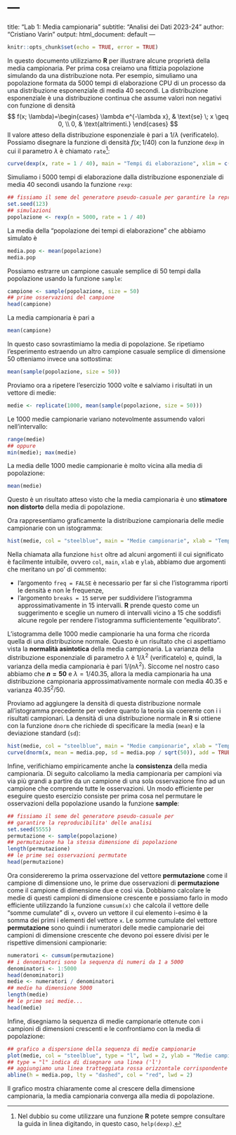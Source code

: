 # ---
title: "Lab 1: Media campionaria"
subtitle: "Analisi dei Dati 2023-24"
author: "Cristiano Varin"
output:
  html_document: default
---

```r
knitr::opts_chunk$set(echo = TRUE, error = TRUE)
```  
In questo documento utilizziamo **R** per illustrare alcune proprietà della media campionaria. Per prima cosa creiamo una fittizia popolazione simulando da una distribuzione nota. Per esempio, simuliamo una popolazione formata da 5000 tempi di elaborazione CPU di un processo da una distribuzione esponenziale di media 40 secondi. La distribuzione esponenziale è una distribuzione continua che assume valori non negativi con funzione di densità
$$
f(x; \lambda)=\begin{cases}
\lambda e^{-\lambda x}, & \text{se} \; x \geq 0, \\
0, & \text{altrimenti.}
\end{cases}
$$
Il valore atteso della distribuzione esponenziale è pari a $1/\lambda$ (verificatelo). Possiamo disegnare la funzione di densità $f(x; 1/40)$ con la funzione `dexp` in cui il parametro $\lambda$ è chiamato `rate`^[Nel dubbio su come utilizzare una funzione **R** potete sempre consultare la guida in linea digitando, in questo caso, `help(dexp)`.]:
```r
curve(dexp(x, rate = 1 / 40), main = "Tempi di elaborazione", xlim = c(0, 200), xlab = "Tempo (sec)", ylab = "Densita'")
```

Simuliamo i 5000 tempi di elaborazione dalla distribuzione esponenziale di media 40 secondi usando la funzione `rexp`:
```r
## fissiamo il seme del generatore pseudo-casuale per garantire la reproducibilita' delle analisi 
set.seed(123)
## simulazioni
popolazione <- rexp(n = 5000, rate = 1 / 40)
``` 
La media della "popolazione dei tempi di elaborazione" che abbiamo simulato è
```r
media.pop <- mean(popolazione)
media.pop
```
Possiamo estrarre un campione casuale semplice di 50 tempi dalla popolazione usando la funzione `sample`:
```r
campione <- sample(popolazione, size = 50)
## prime osservazioni del campione
head(campione)
```
La media campionaria è pari a
```r
mean(campione)
```
In questo caso sovrastimiamo la media di popolazione. Se ripetiamo l'esperimento estraendo un altro campione casuale semplice di dimensione 50 otteniamo invece una sottostima:
```r
mean(sample(popolazione, size = 50))
```
Proviamo ora a ripetere l'esercizio 1000 volte e salviamo i risultati in un vettore di medie:
```r
medie <- replicate(1000, mean(sample(popolazione, size = 50)))
```
Le 1000 medie campionarie variano notevolmente assumendo valori nell'intervallo:
```r
range(medie)
## oppure
min(medie); max(medie)
```
La media delle 1000 medie campionarie è molto vicina alla media di popolazione:
```r
mean(medie)
```
Questo è un risultato atteso visto che la media campionaria è uno **stimatore non distorto** della media di popolazione. 

Ora rappresentiamo graficamente la distribuzione campionaria delle medie campionarie con un istogramma:
```r
hist(medie, col = "steelblue", main = "Medie campionarie", xlab = "Tempo (sec)", ylab = "Densita' ", freq = FALSE, breaks = 15)  
```

Nella chiamata alla funzione `hist` oltre ad alcuni argomenti il cui significato è facilmente intuibile, ovvero `col`, `main`, `xlab` e `ylab`, abbiamo due argomenti che meritano un po' di commento:

-  l'argomento `freq = FALSE` è necessario per far sì che l'istogramma riporti le densità e non le frequenze, 
-  l'argomento `breaks = 15` serve per suddividere l'istogramma approssimativamente in 15 intervalli. **R** prende questo come un suggerimento e sceglie un numero di intervalli vicino a 15 che soddisfi alcune regole per rendere l'istogramma sufficientemente "equilibrato". 
 
L'istogramma delle 1000 medie campionarie ha una forma che ricorda quella di una distribuzione normale. Questo è un risultato che ci aspettiamo vista la  **normalità asintotica** della media campionaria. La varianza della distribuzione esponenziale di parametro $\lambda$ è $1/\lambda^2$ (verificatelo) e, quindi, la varianza della media campionaria è pari $1/(n \lambda^2)$.  Siccome nel nostro caso abbiamo che **$n=50$**  e $\lambda=1/40.35$, allora la media campionaria ha una distribuzione campionaria approssimativamente normale con media $40.35$ e varianza $40.35 ^ 2 / 50.$ 

Proviamo ad aggiungere la densità di questa distribuzione normale all'istogramma precedente per vedere quanto la teoria sia coerente con i i risultati campionari. La densità di una distribuzione normale in **R** si ottiene con la funzione `dnorm` che richiede di specificare la media (`mean`) e la deviazione standard (`sd`):
```r
hist(medie, col = "steelblue", main = "Medie campionarie", xlab = "Tempo (sec)", ylab = "Densita' ", freq = FALSE, breaks = 15)
curve(dnorm(x, mean = media.pop, sd = media.pop / sqrt(50)), add = TRUE, col = "red", lwd = 2) ## lwd = 2 indica uno spessore (`line width') doppio rispetto al valore di default
```


Infine, verifichiamo empiricamente anche la **consistenza** della media campionaria. Di seguito calcoliamo la media campionaria per campioni via via più grandi a partire da un campione di una sola osservazione fino ad un campione che comprende tutte le osservazioni. Un modo efficiente per eseguire questo esercizio consiste per prima cosa nel permutare le osservazioni della popolazione usando la funzione **sample**:
```r
## fissiamo il seme del generatore pseudo-casuale per
## garantire la reproducibilita' delle analisi 
set.seed(5555) 
permutazione <- sample(popolazione) 
## permutazione ha la stessa dimensione di popolazione
length(permutazione)
## le prime sei osservazioni permutate
head(permutazione)
```
Ora considereremo la prima osservazione del vettore **permutazione** come il campione di dimensione uno, le prime due osservazioni di **permutazione** come il campione di dimensione due e così via. Dobbiamo calcolare le medie di questi  campioni di dimensione crescente e possiamo farlo in modo efficiente utilizzando la funzione `cumsum(x)` che calcola il vettore delle "somme cumulate" di `x`, ovvero un vettore il cui elemento i-esimo è la somma dei primi i elementi del vettore `x`. Le somme cumulate del vettore **permutazione** sono quindi i numeratori delle medie campionarie dei campioni di dimensione crescente che devono poi essere divisi per le rispettive dimensioni campionarie:
```r
numeratori <- cumsum(permutazione)
## i denominatori sono la sequenza di numeri da 1 a 5000
denominatori <- 1:5000
head(denominatori)
medie <- numeratori / denominatori
## medie ha dimensione 5000
length(medie)
## le prime sei medie...
head(medie)
```
Infine, disegniamo la sequenza di medie campionarie ottenute con i campioni di dimensioni crescenti e le confrontiamo con la media di popolazione:
```r
## grafico a dispersione della sequenza di medie campionarie
plot(medie, col = "steelblue", type = "l", lwd = 2, ylab = "Medie campionarie", xlab = "Dimensione campionaria") 
## type = "l" indica di disegnare una linea ('l')
## aggiungiamo una linea tratteggiata rossa orizzontale corrispondente alla media di popolazione:
abline(h = media.pop, lty = "dashed", col = "red", lwd = 2) 
```

Il grafico mostra chiaramente come al crescere della dimensione campionaria, la media campionaria converga alla media di popolazione.

 